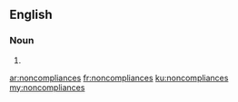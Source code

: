 ==English==

===Noun===
{{head|en}}

# {{plural of|noncompliance}}

[[ar:noncompliances]]
[[fr:noncompliances]]
[[ku:noncompliances]]
[[my:noncompliances]]